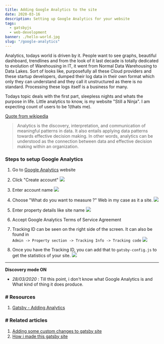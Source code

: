 ```yaml
---
title: Adding Google Analytics to the site
date: 2020-03-16
description: Setting up Google Analytics for your website
tags:
  - gatsbyjs
  - web-development  
banner: ./hello-world.jpg
slug: "/google-analytics"
---
```


Analytics, todays world is driven by it. People want to see graphs, beautiful dashboard, trendlines and from the look of it last decade is totally dedicated to evolution of Warehousing in IT, it went from Normal Data Warehousing to Data Lakes. Sort of looks like, purposefully all these Cloud providers and these startup developers, dumped their log data in their own format which only they can understand and they call it unstructured as there is no standard. Processing these logs itself is a business for many. 

Todays topic deals with the first part, sleepless nights and whats the purpose in life. Little analytics to know, is my website "Still a Ninja". I am expecting count of users to be 1(thats me). 

[Quote from wikipedia](https://en.wikipedia.org/wiki/Analytics)
> Analytics is the discovery, interpretation, and communication of meaningful patterns in data. It also entails applying data patterns towards effective decision making. In other words, analytics can be understood as the connection between data and effective decision making within an organization.


### Steps to setup Google Analytics

1. Go to [Google Analytics](https://analytics.google.com/) website

1. Click "Create account"
![](./GA1.PNG)

1. Enter account name
![](./GA2.PNG)

1. Choose "What do you want to measure ?" Web in my case as it a site. 
![](./GA3.PNG)

1. Enter property details like site name
![](./GA4.PNG)

1. Accept Google Analytics Terms of Service Agreement

1. Tracking ID can be seen on the right side of the screen. It can also be found in     
  `Admin -> Property section -> Tracking Info -> Tracking code`
![](./GA5.PNG)

1. Once you have the Tracking ID, you can add that to `gatsby-config.js` to get the statistics of your site. 
![](./GA6.PNG)

---
**Discovery mode ON**    

* *28/03/2020* : Till this point, i don't know what Google Analytics is and What kind of thing it does produce.

### # Resources 
1. [Gatsby - Adding Analytics](https://www.gatsbyjs.org/docs/adding-analytics/)

### # Related articles
1. [Adding some custom changes to gatsby site ](./custom-changes-to-gatsby-theme)
1. [How i made this gatsby site](./how-i-made-this-site)
